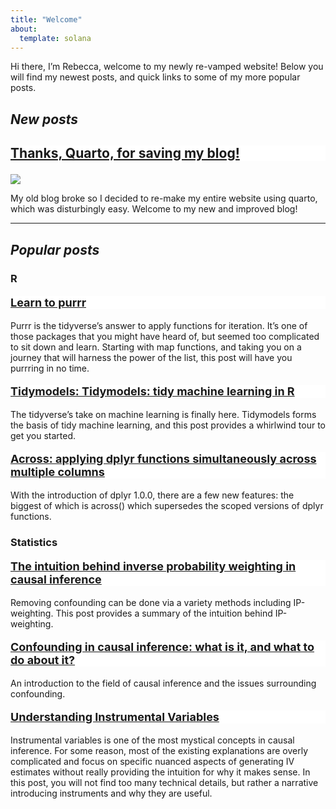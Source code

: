 ```yaml
---
title: "Welcome"
about:
  template: solana
---
```


Hi there, I'm Rebecca, welcome to my newly re-vamped website! Below you will find my newest posts, and quick links to some of my more popular posts. 

## *New posts*

::: card
::: {.card-header style="background-color: white; font-size: 18;"}
### [Thanks, Quarto, for saving my blog!](https://www.rebeccabarter.com/blog/2023-03-21-quarto-website/)
:::


::: {#card-img}
[![](blog/img/quarto/quarto.jpg){fig-alt="Quarto logo"}](https://www.rebeccabarter.com/blog/2023-03-21-quarto-website/)
:::

::: card-body
My old blog broke so I decided to re-make my entire website using quarto, which was disturbingly easy. Welcome to my new and improved blog!
:::

:::

------------------------------------------------------------------------

## *Popular posts*

::: grid
::: g-col-6
::: sec-head
### R
:::



::: card
::: {.card-header style="background-color: white; font-size: 18;"}
[**Learn to purrr**](https://www.rebeccabarter.com/blog/2019-08-19_purrr/)
:::

::: card-body
Purrr is the tidyverse's answer to apply functions for iteration. It's one of those packages that you might have heard of, but seemed too complicated to sit down and learn. Starting with map functions, and taking you on a journey that will harness the power of the list, this post will have you purrring in no time.
:::
:::

<p></p>


::: card
::: {.card-header style="background-color: white; font-size: 18;"}
[**Tidymodels: Tidymodels: tidy machine learning in R**](https://www.rebeccabarter.com/blog/2020-03-25_machine_learning/)
:::

::: card-body

The tidyverse's take on machine learning is finally here. Tidymodels forms the basis of tidy machine learning, and this post provides a whirlwind tour to get you started.
:::
:::

<p></p>


::: card
::: {.card-header style="background-color: white; font-size: 18;"}
[**Across: applying dplyr functions simultaneously across multiple columns**](https://www.rebeccabarter.com/blog/2020-07-09-across/)
:::

::: card-body

With the introduction of dplyr 1.0.0, there are a few new features: the biggest of which is across() which supersedes the scoped versions of dplyr functions.
:::
:::


:::

::: g-col-6
::: sec-head
### Statistics
:::




::: card
::: {.card-header style="background-color: white; font-size: 18;"}
[**The intuition behind inverse probability weighting in causal inference**](https://www.rebeccabarter.com/blog/2017-07-05-ip-weighting/)
:::

::: card-body

Removing confounding can be done via a variety methods including IP-weighting. This post provides a summary of the intuition behind IP-weighting.
:::

:::

<p></p>

::: card
::: {.card-header style="background-color: white; font-size: 18;"}
[**Confounding in causal inference: what is it, and what to do about it?**](https://www.rebeccabarter.com/blog/2017-07-05-confounding/)
:::

::: card-body

An introduction to the field of causal inference and the issues surrounding confounding.
:::

:::

<p></p>

::: card
::: {.card-header style="background-color: white; font-size: 18;"}
[**Understanding Instrumental Variables**](https://www.rebeccabarter.com/blog/2018-05-23-instrumental_variables/)
:::

::: card-body

Instrumental variables is one of the most mystical concepts in causal inference. For some reason, most of the existing explanations are overly complicated and focus on specific nuanced aspects of generating IV estimates without really providing the intuition for why it makes sense. In this post, you will not find too many technical details, but rather a narrative introducing instruments and why they are useful.
:::

:::


:::

:::
